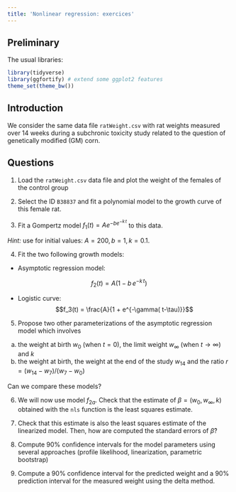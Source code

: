 ```yaml
---
title: 'Nonlinear regression: exercices'
---
```


## Preliminary {.unnumbered}

The usual libraries: 

```r
library(tidyverse)
library(ggfortify) # extend some ggplot2 features
theme_set(theme_bw())
```

## Introduction

We consider the same data file `ratWeight.csv` with rat weights measured over 14 weeks during a subchronic toxicity study related to the question of genetically modified (GM) corn. 

## Questions

1. Load the `ratWeight.csv` data file and plot the weight of the females of the control group

2. Select the ID `B38837` and fit a polynomial model to the growth curve of this female rat.

3. Fit a Gompertz model $f_1(t) = A e^{-b e^{-k\, t}}$ to this data.

*Hint:* use for initial values: $A = 200, b = 1, k = 0.1$.

4. Fit the two following growth models:

  * Asymptotic regression model:

$$f_2(t)  = A \left( 1 - b\, e^{-k\, t} \right)$$

  * Logistic curve:
$$f_3(t)  = \frac{A}{1 + e^{-\gamma( t-\tau)}}$$



5. Propose two other parameterizations of the asymptotic regression model which involves 

  a. the weight at birth $w_0$ (when $t=0$), the limit weight $w_\infty$ (when $t\to \infty$) and $k$
  b. the weight at birth, the weight at the end of the study $w_{14}$ and the ratio $r=(w_{14}-w_{7})/(w_7 - w_0)$

Can we compare these models?

6. We will now use model $f_{2a}$.  Check that the estimate of $\beta=(w_0, w_\infty, k)$ obtained with the `nls` function is the least squares estimate.

7. Check that this estimate is also the least squares estimate of the linearized model. Then, how are computed the standard errors of $\hat\beta$?

8. Compute 90% confidence intervals for the model parameters using several approaches (profile likelihood, linearization, parametric bootstrap)

9. Compute a 90% confidence interval for the predicted weight and a 90% prediction interval for the measured weight using the delta method.
